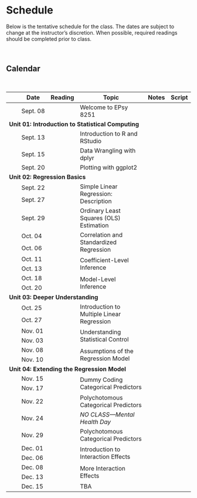 # Schedule

Below is the tentative schedule for the class. The dates are subject to change at the instructor's discretion. When possible, required readings should be completed prior to class.

<br />

## Calendar

<br />

<table class="table">

<thead>
<tr>
<th style="width:10%;text-align:center"></th>
<th style="width:10%;">Date</th>
<th style="width:10%;text-align:center">Reading</th>
<th style="width:50%;">Topic</th>
<th style="width:10%;text-align:center">Notes</th>
<th style="width:10%;text-align:center">Script</th>
</tr>
</thead>

<!-- <thead> -->
<!-- <tr> -->
<!-- <th style="width:10%;text-align:center"></th> -->
<!-- <th style="width:10%;">T/R</th> -->
<!-- <th style="width:10%;">M/W</th> -->
<!-- <th style="width:10%;text-align:center">Reading</th> -->
<!-- <th style="width:40%;">Topic</th> -->
<!-- <th style="width:10%;text-align:center">Notes</th> -->
<!-- <th style="width:10%;text-align:center">Script</th> -->
<!-- </tr> -->
<!-- </thead> -->

<tbody>

<!-- <span style="margin-left:5px; color:#5a067d;font-size:12px;">*[Notes and Script file updated 09-24-2019]*</span></td> -->



<tr>
<td align="center" style="vertical-align:middle;">&nbsp;</td>
<!-- <td>Sept. 03</td> -->
<td>Sept. 08</td>
<td align="center" style="vertical-align:middle;">
  [<span class="fa fa-book" style="color: #ff2600; font-size: 20px;"></span>](#readings)
</td>
<td>Welcome to EPsy 8251</td>
<td align="center" style="vertical-align:middle;">
  <span class="fas fa-link" style="color: #f1f1f1; font-size: 20px;"></span>
</td>
<td align="center" style="vertical-align:middle;">
  <span class="fa fa-code" style="color: #f1f1f1; font-size: 20px;"></span>
</td>
</tr>


<!-- Unit 01: INTRODUCTION TO STATISTICAL COMPUTING -->

<tr>
<td colspan="7"><b>Unit 01: Introduction to Statistical Computing</b></td>
</tr>

<tr>
<td align="center" style="vertical-align:middle;"></td>
<!-- <td>Sept. 05</td> -->
<td>Sept. 13</td>
<td align="center" style="vertical-align:middle;">
  [<span class="fa fa-book" style="color: #ff2600; font-size: 20px;"></span>](#readings)
</td>
<td>Introduction to R and RStudio</td>
<td align="center" style="vertical-align:middle;">
  [<span class="fas fa-link" style="color: #ff2600; font-size: 20px;"></span>](notes/01-introduction-to-r.html)
</td>
<td align="center" style="vertical-align:middle;">
  <span class="fa fa-code" style="color: #f1f1f1; font-size: 20px;"></span>
</td>
</tr>

<tr>
<td align="center" style="vertical-align:middle;"></td>
<!-- <td>Sept. 10</td> -->
<td>Sept. 15</td>
<td align="center" style="vertical-align:middle;">
  [<span class="fa fa-book" style="color: #ff2600; font-size: 20px;"></span>](#readings)
</td>
<td>Data Wrangling with dplyr</td>
<td align="center" style="vertical-align:middle;">
  [<span class="fas fa-link" style="color: #ff2600; font-size: 20px;"></span>](http://zief0002.github.io/epsy-8251/notes/02-data-wrangling-with-dplyr.html)
</td>
<td align="center" style="vertical-align:middle;">
  [<span class="fa fa-code" style="color: #ff2600; font-size: 20px;"></span>](https://github.com/zief0002/epsy-8251/raw/master/scripts/02-data-wrangling-with-dplyr.R)
</td>
</tr>

<tr>
<td align="center" style="vertical-align:middle;"></td>
<!-- <td>Sept. 12</td> -->
<td>Sept. 20</td>
<td align="center" style="vertical-align:middle;">
  [<span class="fa fa-book" style="color: #ff2600; font-size: 20px;"></span>](#readings)
</td>
<td>Plotting with ggplot2</td>
<td align="center" style="vertical-align:middle;">
  [<span class="fas fa-link" style="color: #ff2600; font-size: 20px;"></span>](http://zief0002.github.io/epsy-8251/notes/03-plotting-with-ggplot2.html)
</td>
<td align="center" style="vertical-align:middle;">
  [<span class="fa fa-code" style="color: #ff2600; font-size: 20px;"></span>](https://github.com/zief0002/epsy-8251/raw/master/scripts/03-plotting-with-ggplot2.R)
</td>
</tr>


<!-- Unit 02: REGRESSION BASICS -->

<tr>
<td colspan="7"><b>Unit 02: Regression Basics</b></td>
</tr>

<tr>
<td align="center" style="vertical-align:middle;"></td>
<!-- <td>Sept. 17</td> -->
<td>Sept. 22</td>
<td align="center" style="vertical-align:middle;" rowspan="2">
  [<span class="fa fa-book" style="color: #ff2600; font-size: 20px;"></span>](#readings)
</td>
<td style="vertical-align:middle;" rowspan="2">Simple Linear Regression: Description
<td align="center" style="vertical-align:middle;" rowspan="2">
  [<span class="fas fa-link" style="color: #ff2600; font-size: 20px;"></span>](https://zief0002.github.io/modeling/slrd.html#slrd)
</td>
<td align="center" style="vertical-align:middle;" rowspan="2">
  [<span class="fa fa-code" style="color: #ff2600; font-size: 20px;"></span>](https://github.com/zief0002/epsy-8251/raw/master/scripts/04-simple-linear-regression-description.R)
</td>
</tr>

<tr>
<td align="center" style="vertical-align:middle;"></td>
<!-- <td>Sept. 19</td> -->
<td>Sept. 27</td>
</tr>


<tr>
<td align="center" style="vertical-align:middle;"></td>
<!-- <td>Sept. 24</td> -->
<td>Sept. 29</td>
<td align="center" style="vertical-align:middle;">
  [<span class="fa fa-book" style="color: #ff2600; font-size: 20px;"></span>](#readings)
</td>
<td style="vertical-align:middle;">Ordinary Least Squares (OLS) Estimation
<td align="center" style="vertical-align:middle;">
  [<span class="fas fa-link" style="color: #ff2600; font-size: 20px;"></span>](https://zief0002.github.io/modeling/ordinary-least-squares-ols-estimation.html#ordinary-least-squares-ols-estimation)
</td>
<td align="center" style="vertical-align:middle;">
  [<span class="fa fa-code" style="color: #ff2600; font-size: 20px;"></span>](https://github.com/zief0002/epsy-8251/raw/master/scripts/05-ordinary-least-squares-estimation.R)
</td>
</tr>


<tr>
<td align="center" style="vertical-align:middle;"></td>
<!-- <td>Sept. 26</td> -->
<td>Oct. 04</td>
<td align="center" style="vertical-align:middle;" rowspan="2">
  [<span class="fa fa-book" style="color: #ff2600; font-size: 20px;"></span>](#readings)
</td>
<td style="vertical-align:middle;" rowspan="2">Correlation and Standardized Regression</td>
<td align="center" style="vertical-align:middle;" rowspan="2">
  [<span class="fas fa-link" style="color: #ff2600; font-size: 20px;"></span>](https://zief0002.github.io/modeling/cor.html#cor)
</td>
<td align="center" style="vertical-align:middle;" rowspan="2">
  [<span class="fa fa-code" style="color: #ff2600; font-size: 20px;"></span>](https://github.com/zief0002/epsy-8251/raw/master/scripts/06-correlation-and-standardized-regression.R)
</td>
</tr>

<tr>
<td align="center" style="vertical-align:middle;"></td>
<!-- <td>Oct. 01</td> -->
<td>Oct. 06</td>
</tr>


<tr>
<td align="center" style="vertical-align:middle;"></td>
<!-- <td>Oct. 03</td> -->
<td>Oct. 11</td>
<td align="center" style="vertical-align:middle;" rowspan="2">
  [<span class="fa fa-book" style="color: #ff2600; font-size: 20px;"></span>](#readings)
</td>
<td style="vertical-align:middle;" rowspan="2">Coefficient-Level Inference</td>
<td align="center" style="vertical-align:middle;" rowspan="2">
  [<span class="fas fa-link" style="color: #ff2600; font-size: 20px;"></span>](https://zief0002.github.io/modeling/coefinf.html#coefinf)
</td>
<td align="center" style="vertical-align:middle;" rowspan="2">
  [<span class="fa fa-code" style="color: #ff2600; font-size: 20px;"></span>](https://github.com/zief0002/epsy-8251/raw/master/scripts/07-coefficient-level-inference.R)
</td>
</tr>


<tr>
<td align="center" style="vertical-align:middle;"></td>
<!-- <td>Oct. 08</td> -->
<td>Oct. 13</td>
</tr>


<tr>
<td align="center" style="vertical-align:middle;"></td>
<!-- <td>Oct. 10</td> -->
<td>Oct. 18</td>
<td align="center" style="vertical-align:middle;" rowspan="2">
  [<span class="fa fa-book" style="color: #ff2600; font-size: 20px;"></span>](#readings)
</td>
<td style="vertical-align:middle;" rowspan="2">Model-Level Inference</td>
<td align="center" style="vertical-align:middle;" rowspan="2">
  [<span class="fas fa-link" style="color: #ff2600; font-size: 20px;"></span>](https://zief0002.github.io/modeling/modinf.html#modinf)
</td>
<td align="center" style="vertical-align:middle;" rowspan="2">
  [<span class="fa fa-code" style="color: #ff2600; font-size: 20px;"></span>](https://github.com/zief0002/epsy-8251/raw/master/scripts/08-model-level-inference.R)
</td>
</tr>


<tr>
<td align="center" style="vertical-align:middle;"></td>
<!-- <td>Oct. 15</td> -->
<td>Oct. 20</td>
</tr>


<!-- Unit 03: DEEPER UNDERSTANDING -->


<tr>
<td colspan="7"><b>Unit 03: Deeper Understanding</b></td>
</tr>


<tr>
<td align="center" style="vertical-align:middle;"></td>
<!-- <td>Oct. 17</td> -->
<td>Oct. 25</td>
<td align="center" style="vertical-align:middle;" rowspan="2">
  [<span class="fa fa-book" style="color: #ff2600; font-size: 20px;"></span>](#readings)
</td>
<td style="vertical-align:middle;" rowspan="2">Introduction to Multiple Linear Regression</td>
<td align="center" style="vertical-align:middle;" rowspan="2">
  [<span class="fas fa-link" style="color: #ff2600; font-size: 20px;"></span>](https://zief0002.github.io/modeling/multreg.html#multreg)
</td>
<td align="center" style="vertical-align:middle;" rowspan="2">
  [<span class="fa fa-code" style="color: #ff2600; font-size: 20px;"></span>](https://github.com/zief0002/epsy-8251/raw/master/scripts/09-introduction-to-multiple-regression.R)
</td>
</tr>

<tr>
<td align="center" style="vertical-align:middle;"></td>
<!-- <td>Oct. 22</td> -->
<td>Oct. 27</td>
</tr>

<!-- UNDERSTANDING STATISTICAL CONTROL -->

<tr>
<td align="center" style="vertical-align:middle;"></td>
<!-- <td>Oct. 24</td> -->
<td>Nov. 01</td>
<td align="center" style="vertical-align:middle;" rowspan="2">
  [<span class="fa fa-book" style="color: #ff2600; font-size: 20px;"></span>](#readings)
</td>
<td style="vertical-align:middle;" rowspan="2">Understanding Statistical Control</td>
<td align="center" style="vertical-align:middle;" rowspan="2">
  [<span class="fas fa-link" style="color: #ff2600; font-size: 20px;"></span>](https://zief0002.github.io/modeling/statcontrol.html#statcontrol)
</td>
<td align="center" style="vertical-align:middle;" rowspan="2">
  [<span class="fa fa-code" style="color: #ff2600; font-size: 20px;"></span>](https://github.com/zief0002/epsy-8251/raw/master/scripts/10-understanding-statistical-control.R)
</td>
</tr>

<tr>
<td align="center" style="vertical-align:middle;"></td>
<!-- <td>Oct. 29</td> -->
<td>Nov. 03</td>
</tr>


<tr>
<td align="center" style="vertical-align:middle;"></td>
<!-- <td>Oct. 31</td> -->
<td>Nov. 08</td>
<td align="center" style="vertical-align:middle;" rowspan="2">
  [<span class="fa fa-book" style="color: #ff2600; font-size: 20px;"></span>](#readings)
</td>
<td style="vertical-align:middle;" rowspan="2">Assumptions of the Regression Model</td>
<td align="center" style="vertical-align:middle;" rowspan="2">
  [<span class="fas fa-link" style="color: #ff2600; font-size: 20px;"></span>](https://zief0002.github.io/modeling/assumptions.html#assumptions)
</td>
<td align="center" style="vertical-align:middle;" rowspan="2">
  [<span class="fa fa-code" style="color: #ff2600; font-size: 20px;"></span>](https://github.com/zief0002/epsy-8251/raw/master/scripts/11-distributional-assumptions-underlying-the-regression-model.R)
</td>
</tr>

<tr>
<td align="center" style="vertical-align:middle;"></td>
<!-- <td>Nov. 05</td> -->
<td>Nov. 10</td>
</tr>





<!-- Unit 04: EXTENDING THE REGRESSION MODEL -->

<tr>
<td colspan="7"><b>Unit 04: Extending the Regression Model</b></td>
</tr>


<tr>
<td align="center" style="vertical-align:middle;"></td>
<!-- <td>Nov. 07</td> -->
<td>Nov. 15</td>
<td align="center" style="vertical-align:middle;" rowspan="2">
  [<span class="fa fa-book" style="color: #ff2600; font-size: 20px;"></span>](#readings)
</td>
<td style="vertical-align:middle;" rowspan="2">Dummy Coding Categorical Predictors</td>
<td align="center" style="vertical-align:middle;" rowspan="2">
  [<span class="fas fa-link" style="color: #ff2600; font-size: 20px;"></span>](https://zief0002.github.io/modeling/dummy.html#dummy)
</td>
<td align="center" style="vertical-align:middle;" rowspan="2">
  [<span class="fa fa-code" style="color: #ff2600; font-size: 20px;"></span>](https://github.com/zief0002/epsy-8251/raw/master/scripts/12-dummy-coding-categorical-predictors.R)
</td>
</tr>

<tr>
<td align="center" style="vertical-align:middle;"></td>
<!-- <td>Nov. 12</td> -->
<td>Nov. 17</td>
</tr>


<tr>
<td align="center" style="vertical-align:middle;"></td>
<!-- <td>Nov. 19</td> -->
<td>Nov. 22</td>
<td align="center" style="vertical-align:middle;">
  [<span class="fa fa-book" style="color: #ff2600; font-size: 20px;"></span>](#readings)
</td>
<td style="vertical-align:middle;">Polychotomous Categorical Predictors</td>
<td align="center" style="vertical-align:middle;">
  [<span class="fas fa-link" style="color: #ff2600; font-size: 20px;"></span>](https://zief0002.github.io/modeling/polychotomous.html#polychotomous)
</td>
<td align="center" style="vertical-align:middle;">
  [<span class="fa fa-code" style="color: #ff2600; font-size: 20px;"></span>](https://github.com/zief0002/epsy-8251/raw/master/scripts/14-polychotomous-categorical-predictors.R)
</td>
</tr>


<tr>
<td align="center" style="vertical-align:middle;"></td>
<!-- <td>Sept. 24</td> -->
<td>Nov. 24</td>
<td align="center" style="vertical-align:middle;">
  <!-- <a href="preparation.html#control"> -->
  <!--   <span class="fa fa-book" style="color: #ff2600; font-size: 20px;"></span> -->
  <!-- </a> -->
</td>
<td style="vertical-align:middle;">*NO CLASS&mdash;Mental Health Day*
<td align="center" style="vertical-align:middle;"></td>
<td align="center" style="vertical-align:middle;"></td>
</tr>

<tr>
<td align="center" style="vertical-align:middle;"></td>
<!-- <td>Nov. 19</td> -->
<td>Nov. 29</td>
<td align="center" style="vertical-align:middle;">
  [<span class="fa fa-book" style="color: #ff2600; font-size: 20px;"></span>](#readings)
</td>
<td style="vertical-align:middle;">Polychotomous Categorical Predictors</td>
<td align="center" style="vertical-align:middle;">
  [<span class="fas fa-link" style="color: #ff2600; font-size: 20px;"></span>](https://zief0002.github.io/modeling/polychotomous.html#polychotomous)
</td>
<td align="center" style="vertical-align:middle;">
  [<span class="fa fa-code" style="color: #ff2600; font-size: 20px;"></span>](https://github.com/zief0002/epsy-8251/raw/master/scripts/14-polychotomous-categorical-predictors.R)
</td>
</tr>


<tr>
<td align="center" style="vertical-align:middle;"></td>
<!-- <td>Nov. 26</td> -->
<td>Dec. 01</td>
<td align="center" style="vertical-align:middle;" rowspan="2">
  [<span class="fa fa-book" style="color: #ff2600; font-size: 20px;"></span>](#readings)
</td>
<td style="vertical-align:middle;" rowspan="2">Introduction to Interaction Effects</td>
<td align="center" style="vertical-align:middle;" rowspan="2">
  [<span class="fas fa-link" style="color: #ff2600; font-size: 20px;"></span>](https://zief0002.github.io/modeling/interaction-01.html#interaction-01)
</td>
<td align="center" style="vertical-align:middle;" rowspan="2">
  [<span class="fa fa-code" style="color: #ff2600; font-size: 20px;"></span>](https://github.com/zief0002/epsy-8251/raw/master/scripts/15-introduction-to-interaction-effects.R)
</td>
</tr>


<tr>
<td align="center" style="vertical-align:middle;"></td>
<!-- <td>Dec. 03</td> -->
<td>Dec. 06</td>
</tr>

<tr>
<td align="center" style="vertical-align:middle;"></td>
<!-- <td>Dec. 09</td> -->
<td>Dec. 08</td>
<td align="center" style="vertical-align:middle;" rowspan="2">
  [<span class="fa fa-book" style="color: #ff2600; font-size: 20px;"></span>](#readings)
</td>
<td style="vertical-align:middle;" rowspan="2">More Interaction Effects</td>
<td align="center" style="vertical-align:middle;" rowspan="2">
  [<span class="fas fa-link" style="color: #ff2600; font-size: 20px;"></span>](https://zief0002.github.io/modeling/interaction-02.html#interaction-02)
</td>
<td align="center" style="vertical-align:middle;" rowspan="2">
  [<span class="fa fa-code" style="color: #ff2600; font-size: 20px;"></span>](https://github.com/zief0002/epsy-8251/raw/master/scripts/16-more-interaction-effects.R)
</td>
</tr>

<tr>
<td align="center" style="vertical-align:middle;"></td>
<td>Dec. 13</td>
</tr>


<tr>
<td align="center" style="vertical-align:middle;"></td>
<td>Dec. 15</td>
<td align="center" style="vertical-align:middle;"></td>
<td style="vertical-align:middle;">TBA</td>
<td align="center" style="vertical-align:middle;"></td>
<td align="center" style="vertical-align:middle;"></td>
</tr>

</tbody>
</table>    

